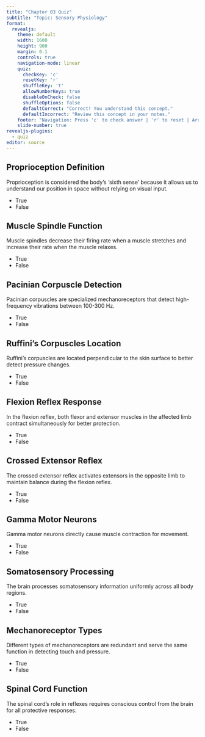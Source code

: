 ```yaml
---
title: "Chapter 03 Quiz"
subtitle: "Topic: Sensory Physiology"
format:
  revealjs:
    theme: default
    width: 1600
    height: 900
    margin: 0.1
    controls: true
    navigation-mode: linear
    quiz:
      checkKey: 'c'
      resetKey: 'r'
      shuffleKey: 't'
      allowNumberKeys: true
      disableOnCheck: false
      shuffleOptions: false
      defaultCorrect: "Correct! You understand this concept."
      defaultIncorrect: "Review this concept in your notes."
    footer: "Navigation: Press 'c' to check answer | 'r' to reset | Arrow keys for next/previous"
    slide-number: true
revealjs-plugins:
  - quiz
editor: source
---
```


## Proprioception Definition {.quiz-question}

Proprioception is considered the body's 'sixth sense' because it allows us to understand our position in space without relying on visual input.

- [True]{.correct data-explanation="Correct! Proprioception relies on signals from muscles, joints, and connective tissue to enable confident movement even without visual confirmation."}
- [False]{data-explanation="Incorrect. Proprioception is indeed a 'sixth sense' that provides information about body position and movement through non-visual sensory inputs."}

## Muscle Spindle Function {.quiz-question}

Muscle spindles decrease their firing rate when a muscle stretches and increase their rate when the muscle relaxes.

- [True]{data-explanation="Incorrect. This is the opposite of how muscle spindles function."}
- [False]{.correct data-explanation="Correct! Muscle spindles actually increase their firing rate (Ia afferent) when the muscle stretches and maintain a constant rate when relaxed."}

## Pacinian Corpuscle Detection {.quiz-question}

Pacinian corpuscles are specialized mechanoreceptors that detect high-frequency vibrations between 100-300 Hz.

- [True]{.correct data-explanation="Correct! Pacinian corpuscles are indeed specialized for detecting fast, 'buzzing' sensations in this frequency range, like those from power tools or electric toothbrushes."}
- [False]{data-explanation="Incorrect. Pacinian corpuscles do specifically detect high-frequency vibrations in the 100-300 Hz range."}

## Ruffini's Corpuscles Location {.quiz-question}

Ruffini's corpuscles are located perpendicular to the skin surface to better detect pressure changes.

- [True]{data-explanation="Incorrect. Ruffini's corpuscles are actually oriented parallel to the skin surface."}
- [False]{.correct data-explanation="Correct! Ruffini's corpuscles lie parallel to the surface of the skin, which allows them to better detect skin stretch and elongation of collagen fibers."}

## Flexion Reflex Response {.quiz-question}

In the flexion reflex, both flexor and extensor muscles in the affected limb contract simultaneously for better protection.

- [True]{data-explanation="Incorrect. The flexion reflex involves activation of flexors and inhibition of extensors, not simultaneous contraction."}
- [False]{.correct data-explanation="Correct! The flexion reflex involves activation of flexor muscles and inhibition of extensor muscles to withdraw the limb from danger."}

## Crossed Extensor Reflex {.quiz-question}

The crossed extensor reflex activates extensors in the opposite limb to maintain balance during the flexion reflex.

- [True]{.correct data-explanation="Correct! This reflex activates extensors and inhibits flexors in the opposite leg to support body weight while the affected limb withdraws."}
- [False]{data-explanation="Incorrect. The crossed extensor reflex does activate extensors in the opposite limb to maintain balance during withdrawal."}

## Gamma Motor Neurons {.quiz-question}

Gamma motor neurons directly cause muscle contraction for movement.

- [True]{data-explanation="Incorrect. Gamma motor neurons contract intrafusal fibers within muscle spindles, not the main muscle fibers."}
- [False]{.correct data-explanation="Correct! Gamma motor neurons cause contraction of intrafusal muscle fibers within muscle spindles, affecting sensitivity rather than directly causing movement."}

## Somatosensory Processing {.quiz-question}

The brain processes somatosensory information uniformly across all body regions.

- [True]{data-explanation="Incorrect. The brain dedicates different amounts of processing area based on the sensitivity needs of different body regions."}
- [False]{.correct data-explanation="Correct! The brain's somatosensory processing is spatially organized, with larger areas dedicated to regions requiring more sensitivity."}

## Mechanoreceptor Types {.quiz-question}

Different types of mechanoreceptors are redundant and serve the same function in detecting touch and pressure.

- [True]{data-explanation="Incorrect. Each type of mechanoreceptor is specialized for detecting different types of sensory information."}
- [False]{.correct data-explanation="Correct! Different mechanoreceptors (Meissner's, Pacinian, Ruffini's) are specialized for different sensations like light touch, vibration, and stretch respectively."}

## Spinal Cord Function {.quiz-question}

The spinal cord's role in reflexes requires conscious control from the brain for all protective responses.

- [True]{data-explanation="Incorrect. The spinal cord can facilitate rapid motor responses independent of brain intervention."}
- [False]{.correct data-explanation="Correct! The spinal cord enables rapid motor responses and postural adjustments through reflexes without requiring conscious brain intervention."}

